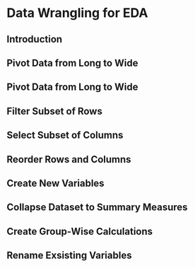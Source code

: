 # Data Wrangling for EDA

## Introduction

## Pivot Data from Long to Wide 

## Pivot Data from Long to Wide 

## Filter Subset of Rows

## Select Subset of Columns

## Reorder Rows and Columns

## Create New Variables

## Collapse Dataset to Summary Measures

## Create Group-Wise Calculations

## Rename Exsisting Variables

